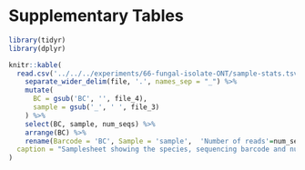 # Supplementary Tables

```r
library(tidyr)
library(dplyr)

knitr::kable(
  read.csv('../../../experiments/66-fungal-isolate-ONT/sample-stats.tsv', sep='\t') %>%
    separate_wider_delim(file, '.', names_sep = "_") %>%
    mutate(
      BC = gsub('BC', '', file_4),
      sample = gsub('_', ' ', file_3)
    ) %>%
    select(BC, sample, num_seqs) %>%
    arrange(BC) %>%
    rename(Barcode = 'BC', Sample = 'sample',  'Number of reads'=num_seqs),
  caption = "Samplesheet showing the species, sequencing barcode and number of raw reads after basecalling."
)
```